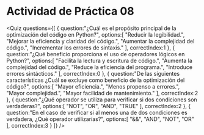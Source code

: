 # Actividad de Práctica 08

<Quiz questions={[
   {
      question:"¿Cuál es el propósito principal de la optimización del código en Python?",
      options:[
         "Reducir la legibilidad.",
         "Mejorar la eficiencia y claridad del código.",
         "Aumentar la complejidad del código.",
         "Incrementar los errores de sintaxis."
      ],
      correctIndex:1
   },
   {
      question:"¿Qué beneficio proporciona el uso de operadores lógicos en Python?",
      options:[
         "Facilita la lectura y escritura de código.",
         "Aumenta la complejidad del código.",
         "Reduce la eficiencia del programa.",
         "Introduce errores sintácticos."
      ],
      correctIndex:0
   },
   {
      question:"De las siguientes características ¿Cuál se excluye como beneficio de la optimización del código?",
      options:[
         "Mayor eficiencia.",
         "Menos propenso a errores.",
         "Mayor complejidad.",
         "Mayor facilidad de mantenimiento."
      ],
      correctIndex:2
   },
   {
      question:"¿Qué operador se utiliza para verificar si dos condiciones son verdaderas?",
      options:[
         "NOT",
         "OR",
         "AND",
         "TRUE"
      ],
      correctIndex:2
   },
   {
      question:"En el caso de verificar si al menos una de dos condiciones es verdadera, ¿Qué operador utilizarías?",
      options:[
         "&&",
         "AND",
         "NOT",
         "OR"
      ],
      correctIndex:3
   }
]} />